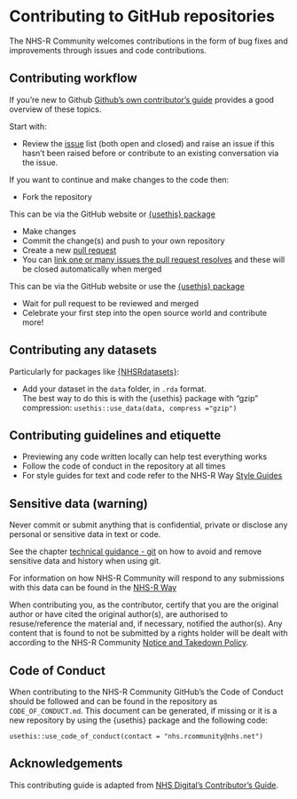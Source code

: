 # Contributing to GitHub repositories

The NHS-R Community welcomes contributions in the form of bug fixes and improvements through issues and code contributions.

## Contributing workflow

If you're new to Github [Github's own contributor's guide](https://github.com/github/docs/blob/main/.github/CONTRIBUTING.md) provides a good overview of these topics.

Start with:

- Review the [issue](#using-issues) list (both open and closed) and raise an issue if this hasn't been raised before or contribute to an existing conversation via the issue.

If you want to continue and make changes to the code then:

- Fork the repository

::: aside
This can be via the GitHub website or [{usethis} package](https://intro-git-github.nhsrcommunity.com/session-fork-clone.html#/title-slide)
:::

- Make changes
- Commit the change(s) and push to your own repository
- Create a new [pull request](#pull-requests-and-merging) 
- You can [link one or many issues the pull request resolves](https://docs.github.com/en/issues/tracking-your-work-with-issues/linking-a-pull-request-to-an-issue) and these will be closed automatically when merged

::: aside
This can be via the GitHub website or use the [{usethis} package](https://intro-git-github.nhsrcommunity.com/session-pull-requests.html#/pushing-to-the-remote-github)
:::

- Wait for pull request to be reviewed and merged
- Celebrate your first step into the open source world and contribute more!

## Contributing any datasets

Particularly for packages like [{NHSRdatasets}](https://github.com/nhs-r-community/NHSRdatasets):

- Add your dataset in the `data` folder, in `.rda` format.  
The best way to do this is with the {usethis} package with "gzip" compression:  `usethis::use_data(data, compress ="gzip")`  

## Contributing guidelines and etiquette {#contrib}

- Previewing any code written locally can help test everything works
- Follow the code of conduct in the repository at all times
- For style guides for text and code refer to the NHS-R Way [Style Guides](https://nhsrway.nhsrcommunity.com/style-guides.html)

:::{.callout-warning collapse=false appearance='default' icon=true}
## Sensitive data (warning)
Never commit or submit anything that is confidential, private or disclose any personal or sensitive data in text or code.

See the chapter [technical guidance - git](#tech-git) on how to avoid and remove sensitive data and history when using git.

For information on how NHS-R Community will respond to any submissions with this data can be found in the [NHS-R Way](https://nhsrway.nhsrcommunity.com/code-of-conduct.html#notice-and-takedown-policy)
:::

When contributing you, as the contributor, certify that you are the original author or have cited the original author(s), are authorised to resuse/reference the material and, if necessary, notified the author(s).
Any content that is found to not be submitted by a rights holder will be dealt with according to the NHS-R Community [Notice and Takedown Policy](https://nhsrway.nhsrcommunity.com/code-of-conduct.html#notice-and-takedown-policy).

## Code of Conduct

When contributing to the NHS-R Community GitHub's the Code of Conduct should be followed and can be found in the repository as `CODE_OF_CONDUCT.md`.
This document can be generated, if missing or it is a new repository by using the {usethis} package and the following code:

```
usethis::use_code_of_conduct(contact = "nhs.rcommunity@nhs.net")
```

## Acknowledgements

This contributing guide is adapted from [NHS Digital's Contributor's Guide](https://github.com/NHSDigital/software-engineering-quality-framework/blob/main/CONTRIBUTING.md).